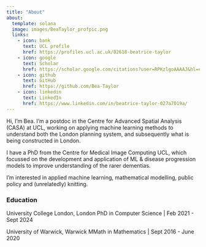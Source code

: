 ```yaml
---
title: "About"
about:
  template: solana
  image: images/BeaTaylor_profpic.png
  links:
    - icon: bank
      text: UCL profile
      href: https://profiles.ucl.ac.uk/82618-beatrice-taylor
    - icon: google
      text: Scholar
      href: https://scholar.google.com/citations?user=RPKzlgoAAAAJ&hl=en
    - icon: github
      text: GitHub
      href: https://github.com/Bea-Taylor
    - icon: linkedin
      text: LinkedIn
      href: https://www.linkedin.com/in/beatrice-taylor-027a7019a/
---
```



:::{#hero-heading}

Hi, I’m Bea. I'm a postdoc in the Centre for Advanced Spatial Analysis (CASA) at UCL, working on applying machine learning methods to understand both the London planning system, and subsequently what is being constructed in London. 

I have a PhD from the Centre for Medical Image Computing UCL, which focussed on the development and application of ML & disease progression models to improve understanding of the rarer dementias. 

I’m interested in applied machine learning, mathematical modelling, public policy and (unrelatedly) knitting.

<!-- More info about my research interests and publications can be found on my [UCL profile](https://profiles.ucl.ac.uk/82618-beatrice-taylor), my [Google Scholar](https://scholar.google.com/citations?user=RPKzlgoAAAAJ&hl=en) and [Github](https://github.com/Bea-Taylor).  -->

<!-- For more info about my research interests and publications see my [UCL profile](https://profiles.ucl.ac.uk/82618-beatrice-taylor) and [Google Scholar](https://scholar.google.com/citations?user=RPKzlgoAAAAJ&hl=en).  -->

### Education

University College London, London 
 PhD in Computer Science | Feb 2021 - Sept 2024

University of Warwick, Warwick
 MMath in Mathematics | Sept 2016 - June 2020

<!-- ### Interests

I'm interested in the intersection of computational models and societal problems. How can we use techniques from maths and computer science to improve our understanding of problems like accurate dementia diagnosis, or increasing the build out rate to address the housing crisis? And then how do we communicate this understanding in a way that empowers others to act on this knowledge? -->

:::




